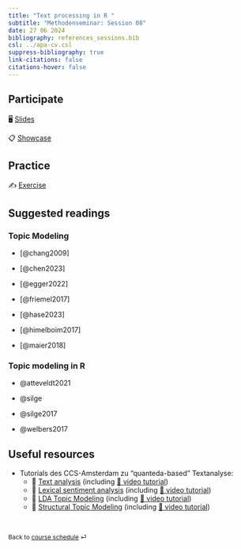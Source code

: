 ```yaml
---
title: "Text processing in R "
subtitle: "Methodenseminar: Session 08"
date: 27 06 2024
bibliography: references_sessions.bib
csl: ../apa-cv.csl 
suppress-bibliography: true
link-citations: false
citations-hover: false
---
```


## Participate

🖥️ [Slides](/slides/ms-slides-09.html)

📋 [Showcase](/exercises/ms-showcase-09.html)

## Practice

✍️ [Exercise](/exercises/ms-exercise-09.html)

## Suggested readings

### Topic Modeling

-   [@chang2009]

-   [@chen2023]

-   [@egger2022]

-   [@friemel2017]

-   [@hase2023]

-   [@himelboim2017]

-   [@maier2018]

### Topic modeling in R

-   @atteveldt2021

-   @silge

-   @silge2017

-   @welbers2017

## Useful resources

-   Tutorials des CCS-Amsterdam zu "quanteda-based" Textanalyse:
    -   📖 [Text analysis](https://github.com/ccs-amsterdam/r-course-material/blob/master/tutorials/R_text_3_quanteda.md) (including [🎥 video tutorial](https://www.youtube.com/watch?v=7z7U7ORFWQM&list=PL-i7GM-A1wBZYRYTpem7hNVHK3hSV_1It&index=3))
    -   📖 [Lexical sentiment analysis](https://github.com/ccs-amsterdam/r-course-material/blob/master/tutorials/sentiment_analysis.md) (including [🎥 video tutorial](https://www.youtube.com/watch?v=U0l5GB0i3uU&list=PL-i7GM-A1wBZYRYTpem7hNVHK3hSV_1It&index=5))
    -   📖 [LDA Topic Modeling](https://github.com/ccs-amsterdam/r-course-material/blob/master/tutorials/r_text_lda.md) (including [🎥 video tutorial](https://www.youtube.com/playlist?list=PLjXODJ_lGN_WtxhPsQ_t0aHtFAcsIh1-8))
    -   📖 [Structural Topic Modeling](https://github.com/ccs-amsterdam/r-course-material/blob/master/tutorials/r_text_stm.md) (including [🎥 video tutorial](https://www.youtube.com/watch?v=37yvQdQw5j8&list=PLjXODJ_lGN_U02yQyZG5YpBgseVpiS9s2&index=2))

<br>

::: {style="font-size: 0.875em;"}
Back to [course schedule](/ms-schedule.html "Course schedule") ⏎
:::